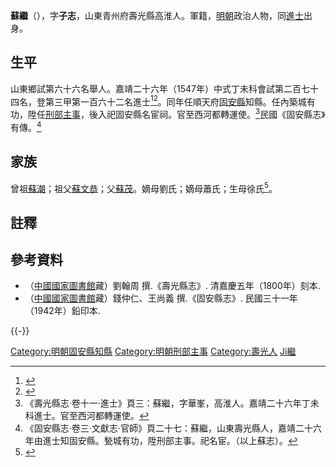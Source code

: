 {{明清人物信息框
| 姓名 = 蘇繼
| 原名 =
| 圖片名稱= 
| 圖片大小 =
| 圖片說明 = 
| 最高職務 =
| 國家 = 大明 
| 爵位 =
| 籍貫 = 山東青州府壽光縣
| 族裔 = 
| 字號 = 
| 諡號 =
| 出生日期 = 生年不詳
| 出生地點 = <!---山東青州府壽光縣--->
| 逝世日期 = 卒年不詳 
| 逝世地點 =
| 墓葬 =
| 配偶 = 
| 親屬 = 
| 出身 =
* 嘉靖二十六年丁未科同進士出身
| 經歷 =
| 著作 =  
}}
'''蘇繼'''（{{bd|？||？|catIdx=}}），字'''子志'''，山東青州府壽光縣高淮人。軍籍，[[明朝|明朝]]政治人物，同[[進士|進士]]出身。

== 生平 ==
山東鄉試第六十六名舉人。嘉靖二十六年（1547年）中式丁未科會試第二百七十四名，登第三甲第一百六十二名進士<ref>{{Cite book|title=《皇明贡举考》卷五|author=[[张朝瑞|张朝瑞]]|publisher=《续修四库全书》史部第828册|year=|isbn=|location=|pages=}}</ref><ref>{{Cite book|title=贡举志五种 上|author=鲁小俊，江俊伟著|publisher=武汉大学出版社|year=2009|isbn=978-7-307-07043-1|location=武汉|pages=}}</ref>。同年任順天府[[固安縣|固安縣]]知縣。任內築城有功，陞任[[刑部|刑部]][[主事|主事]]，後入祀固安縣名宦祠。官至西河都轉運使。<ref>《壽光縣志·卷十一·進士》頁三：蘇繼，字華峯，高淮人。嘉靖二十六年丁未科進士。官至西河都轉運使。</ref>民國《固安縣志》有傳。<ref>《固安縣志·卷三·文獻志·官師》頁二十七：蘇繼，山東壽光縣人，嘉靖二十六年由進士知固安縣。甃城有功，陞刑部主事。祀名宦。（以上蘇志）。</ref>

== 家族 ==
曾祖[[蘇潮|蘇潮]]；祖父[[蘇文恭|蘇文恭]]；父[[蘇茂|蘇茂]]。嫡母劉氏；嫡母蕭氏；生母徐氏<ref>{{Cite book|title=天一阁藏明代科举录选刊 登科录 点校本|author=龚延明主编|publisher=宁波出版社|year=2016|isbn=978-7-5526-2320-8|location=宁波|pages=|quote=《天一閣藏明代科舉錄選刊.登科錄》之《嘉靖二十六年丁未科登科錄》}}</ref>。

==註釋==
{{reflist}}

==參考資料==
*（[[中國國家圖書館|中國國家圖書館]]藏）劉翰周 撰.《壽光縣志》. 清嘉慶五年（1800年）刻本.
*（[[中國國家圖書館|中國國家圖書館]]藏）錢仲仁、王尚義 撰.《固安縣志》. 民國三十一年（1942年）鉛印本.

{{-}}
{{start box}}
{{s-off}}
{{succession box|[[王民|王民]]|[[王喬年|王喬年]]|[[順天府|順天府]][[固安縣知縣列表|固安縣知縣]]|<small>嘉靖二十六年（1547年）上任</small>}}
{{end box}}
{{嘉靖二十六年丁未科殿試金榜}}

{{DEFAULTSORT:Su蘇}}
[[Category:明朝固安縣知縣|Category:明朝固安縣知縣]]
[[Category:明朝刑部主事|Category:明朝刑部主事]]
[[Category:壽光人|Category:壽光人]]
[[Category:蘇姓|Ji繼]]